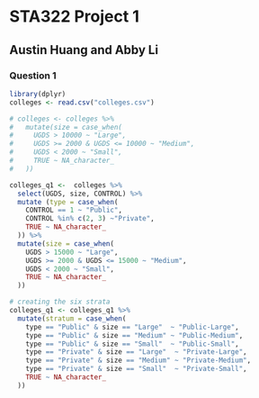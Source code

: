 # STA322 Project 1
## Austin Huang and Abby Li

### Question 1

```r
library(dplyr)
colleges <- read.csv("colleges.csv")
```

```r

# colleges <- colleges %>%
#   mutate(size = case_when(
#     UGDS > 10000 ~ "Large",
#     UGDS >= 2000 & UGDS <= 10000 ~ "Medium",
#     UGDS < 2000 ~ "Small",
#     TRUE ~ NA_character_  
#   ))

colleges_q1 <-  colleges %>%
  select(UGDS, size, CONTROL) %>%
  mutate (type = case_when(
    CONTROL == 1 ~ "Public",
    CONTROL %in% c(2, 3) ~"Private",
    TRUE ~ NA_character_
  )) %>%
  mutate(size = case_when(
    UGDS > 15000 ~ "Large",
    UGDS >= 2000 & UGDS <= 15000 ~ "Medium",
    UGDS < 2000 ~ "Small",
    TRUE ~ NA_character_  
  ))

# creating the six strata 
colleges_q1 <- colleges_q1 %>%
  mutate(stratum = case_when(
    type == "Public" & size == "Large"  ~ "Public-Large",
    type == "Public" & size == "Medium" ~ "Public-Medium",
    type == "Public" & size == "Small"  ~ "Public-Small",
    type == "Private" & size == "Large"  ~ "Private-Large",
    type == "Private" & size == "Medium" ~ "Private-Medium",
    type == "Private" & size == "Small"  ~ "Private-Small",
    TRUE ~ NA_character_
  ))

```

